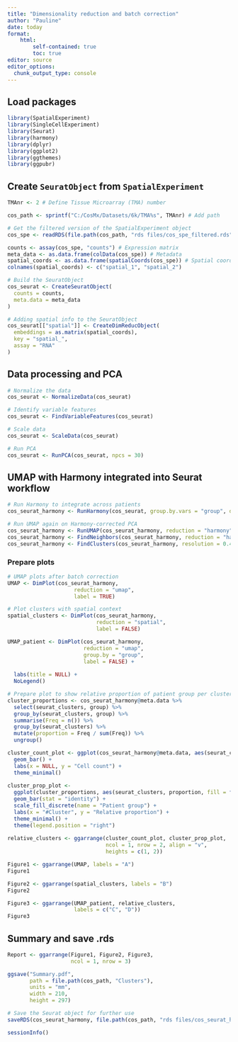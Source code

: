 ```yaml
---
title: "Dimensionality reduction and batch correction"
author: "Pauline"
date: today
format: 
    html:
        self-contained: true
        toc: true
editor: source
editor_options: 
  chunk_output_type: console
---
```


## Load packages

```r

library(SpatialExperiment)
library(SingleCellExperiment)
library(Seurat)
library(harmony)
library(dplyr)
library(ggplot2)
library(ggthemes)
library(ggpubr)

```

## Create `SeuratObject` from `SpatialExperiment`

```r

TMAnr <- 2 # Define Tissue Microarray (TMA) number

cos_path <- sprintf("C:/CosMx/Datasets/6k/TMA%s", TMAnr) # Add path

# Get the filtered version of the SpatialExperiment object
cos_spe <- readRDS(file.path(cos_path, "rds files/cos_spe_filtered.rds"))

counts <- assay(cos_spe, "counts") # Expression matrix
meta_data <- as.data.frame(colData(cos_spe)) # Metadata
spatial_coords <- as.data.frame(spatialCoords(cos_spe)) # Spatial coordinates
colnames(spatial_coords) <- c("spatial_1", "spatial_2")

# Build the SeuratObject
cos_seurat <- CreateSeuratObject(
  counts = counts,     
  meta.data = meta_data    
)

# Adding spatial info to the SeuratObject
cos_seurat[["spatial"]] <- CreateDimReducObject(
  embeddings = as.matrix(spatial_coords),
  key = "spatial_",
  assay = "RNA"
)

```

## Data processing and PCA

```r

# Normalize the data
cos_seurat <- NormalizeData(cos_seurat)

# Identify variable features
cos_seurat <- FindVariableFeatures(cos_seurat)

# Scale data
cos_seurat <- ScaleData(cos_seurat)

# Run PCA
cos_seurat <- RunPCA(cos_seurat, npcs = 30)

```

## UMAP with Harmony integrated into Seurat workflow

```r

# Run Harmony to integrate across patients
cos_seurat_harmony <- RunHarmony(cos_seurat, group.by.vars = "group", dims.use = 1:30)

# Run UMAP again on Harmony-corrected PCA
cos_seurat_harmony <- RunUMAP(cos_seurat_harmony, reduction = "harmony", dims = 1:30)
cos_seurat_harmony <- FindNeighbors(cos_seurat_harmony, reduction = "harmony", dims = 1:30)
cos_seurat_harmony <- FindClusters(cos_seurat_harmony, resolution = 0.4)

```

### Prepare plots

```r

# UMAP plots after batch correction
UMAP <- DimPlot(cos_seurat_harmony, 
                     reduction = "umap", 
                     label = TRUE)

# Plot clusters with spatial context
spatial_clusters <- DimPlot(cos_seurat_harmony, 
                            reduction = "spatial", 
                            label = FALSE)

UMAP_patient <- DimPlot(cos_seurat_harmony, 
                        reduction = "umap", 
                        group.by = "group", 
                        label = FALSE) +
  
  labs(title = NULL) +
  NoLegend()

# Prepare plot to show relative proportion of patient group per cluster
cluster_proportions <- cos_seurat_harmony@meta.data %>%  
  select(seurat_clusters, group) %>%
  group_by(seurat_clusters, group) %>% 
  summarise(Freq = n()) %>% 
  group_by(seurat_clusters) %>% 
  mutate(proportion = Freq / sum(Freq)) %>% 
  ungroup()

cluster_count_plot <- ggplot(cos_seurat_harmony@meta.data, aes(seurat_clusters)) +
  geom_bar() +
  labs(x = NULL, y = "Cell count") +
  theme_minimal()
  
cluster_prop_plot <- 
  ggplot(cluster_proportions, aes(seurat_clusters, proportion, fill = factor(group))) +
  geom_bar(stat = "identity") +
  scale_fill_discrete(name = "Patient group") +
  labs(x = "#Cluster", y = "Relative proportion") +
  theme_minimal() +
  theme(legend.position = "right")
  
relative_clusters <- ggarrange(cluster_count_plot, cluster_prop_plot,
                               ncol = 1, nrow = 2, align = "v", 
                               heights = c(1, 2))

```

```r

Figure1 <- ggarrange(UMAP, labels = "A")
Figure1

Figure2 <- ggarrange(spatial_clusters, labels = "B")
Figure2

Figure3 <- ggarrange(UMAP_patient, relative_clusters,
                     labels = c("C", "D"))
Figure3

```


## Summary and save .rds

```r

Report <- ggarrange(Figure1, Figure2, Figure3,
                    ncol = 1, nrow = 3) 

ggsave("Summary.pdf",
       path = file.path(cos_path, "Clusters"),
       units = "mm", 
       width = 210,
       height = 297)

# Save the Seurat object for further use
saveRDS(cos_seurat_harmony, file.path(cos_path, "rds files/cos_seurat_harmony.rds"))

```

```r
sessionInfo()
```